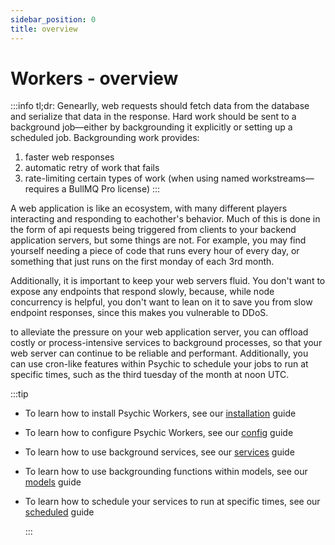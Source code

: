 ```yaml
---
sidebar_position: 0
title: overview
---
```


# Workers - overview

:::info
tl;dr: Genearlly, web requests should fetch data from the database and serialize that data in the response. Hard work should be sent to a background job—either by backgrounding it explicitly or setting up a scheduled job. Backgrounding work provides:

1. faster web responses
2. automatic retry of work that fails
3. rate-limiting certain types of work (when using named workstreams—requires a BullMQ Pro license)
   :::

A web application is like an ecosystem, with many different players interacting and responding to eachother's behavior. Much of this is done in the form of api requests being triggered from clients to your backend application servers, but some things are not. For example, you may find yourself needing a piece of code that runs every hour of every day, or something that just runs on the first monday of each 3rd month.

Additionally, it is important to keep your web servers fluid. You don't want to expose any endpoints that respond slowly, because, while node concurrency is helpful, you don't want to lean on it to save you from slow endpoint responses, since this makes you vulnerable to DDoS.

to alleviate the pressure on your web application server, you can offload costly or process-intensive services to background processes, so that your web server can continue to be reliable and performant. Additionally, you can use cron-like features within Psychic to schedule your jobs to run at specific times, such as the third tuesday of the month at noon UTC.

:::tip

- To learn how to install Psychic Workers, see our [installation](/docs/plugins/workers/installation) guide
- To learn how to configure Psychic Workers, see our [config](/docs/plugins/workers/config) guide
- To learn how to use background services, see our [services](/docs/plugins/workers/services) guide
- To learn how to use backgrounding functions within models, see our [models](/docs/plugins/workers/models) guide
- To learn how to schedule your services to run at specific times, see our [scheduled](/docs/plugins/workers/scheduled) guide

  :::

